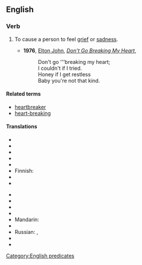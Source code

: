 ==English==

===Verb===
{{infl|en|verb|head=[[to]] [[break]] [[someone]][['s]] [[heart]]}}

# {{idiom}} To cause a person to feel [[grief]] or [[sadness]].
#*'''1976''', [[w:Elton John|Elton John]], ''[[w:Don't Go Breaking My Heart|Don't Go Breaking My Heart]]'',
#*:Don't go '''breaking my heart;
#*:I couldn't if I tried.
#*:Honey if I get restless
#*:Baby you're not that kind.

====Related terms====
* [[heartbreaker]]
* [[heart-breaking]]

====Translations====
{{trans-top|to cause a person to feel grief or sadness}}
* {{trreq|Arabic}}
* {{trreq|Armenian}}
* {{trreq|Chinese}}
* {{trreq|Czech}}
* {{trreq|Dutch}}
* Finnish: {{t|fi|särkeä jonkun sydän}}
* {{trreq|French}}
* {{trreq|German}}
{{trans-mid}}
* {{trreq|Hindi}}
* {{trreq|Italian}}
* {{trreq|Japanese}}
* {{trreq|Korean}}
* Mandarin: {{t|zh|打破心|tr=dǎpò xīn|sc=Hani}}
* {{trreq|Portuguese}}
* Russian: {{t|ru|разбивать сердце|tr=razbivát' sérdce|sc=Cyrl}} {{impf}}, {{t|ru|разбить сердце|tr=razbít' sérdce|sc=Cyrl}}  {{impf}} {{qualifier|+ dative case or possessive pronouns used}}
* {{trreq|Spanish}}
* {{trreq|Vietnamese}}
{{trans-bottom}}

[[Category:English predicates]]